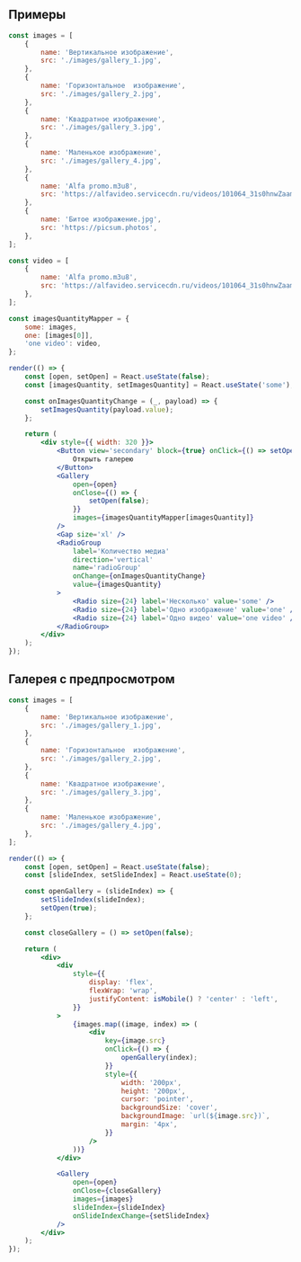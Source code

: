 ## Примеры

```jsx live mobileHeight={500}
const images = [
    {
        name: 'Вертикальное изображение',
        src: './images/gallery_1.jpg',
    },
    {
        name: 'Горизонтальное  изображение',
        src: './images/gallery_2.jpg',
    },
    {
        name: 'Квадратное изображение',
        src: './images/gallery_3.jpg',
    },
    {
        name: 'Маленькое изображение',
        src: './images/gallery_4.jpg',
    },
    {
        name: 'Alfa promo.m3u8',
        src: 'https://alfavideo.servicecdn.ru/videos/101064_31s0hnwZaamhbwE/master.m3u8',
    },
    {
        name: 'Битое изображение.jpg',
        src: 'https://picsum.photos',
    },
];

const video = [
    {
        name: 'Alfa promo.m3u8',
        src: 'https://alfavideo.servicecdn.ru/videos/101064_31s0hnwZaamhbwE/master.m3u8',
    },
];

const imagesQuantityMapper = {
    some: images,
    one: [images[0]],
    'one video': video,
};

render(() => {
    const [open, setOpen] = React.useState(false);
    const [imagesQuantity, setImagesQuantity] = React.useState('some');

    const onImagesQuantityChange = (_, payload) => {
        setImagesQuantity(payload.value);
    };

    return (
        <div style={{ width: 320 }}>
            <Button view='secondary' block={true} onClick={() => setOpen(true)}>
                Открыть галерею
            </Button>
            <Gallery
                open={open}
                onClose={() => {
                    setOpen(false);
                }}
                images={imagesQuantityMapper[imagesQuantity]}
            />
            <Gap size='xl' />
            <RadioGroup
                label='Количество медиа'
                direction='vertical'
                name='radioGroup'
                onChange={onImagesQuantityChange}
                value={imagesQuantity}
            >
                <Radio size={24} label='Несколько' value='some' />
                <Radio size={24} label='Одно изображение' value='one' />
                <Radio size={24} label='Одно видео' value='one video' />
            </RadioGroup>
        </div>
    );
});
```

## Галерея с предпросмотром

```jsx live mobileHeight={875}
const images = [
    {
        name: 'Вертикальное изображение',
        src: './images/gallery_1.jpg',
    },
    {
        name: 'Горизонтальное  изображение',
        src: './images/gallery_2.jpg',
    },
    {
        name: 'Квадратное изображение',
        src: './images/gallery_3.jpg',
    },
    {
        name: 'Маленькое изображение',
        src: './images/gallery_4.jpg',
    },
];

render(() => {
    const [open, setOpen] = React.useState(false);
    const [slideIndex, setSlideIndex] = React.useState(0);

    const openGallery = (slideIndex) => {
        setSlideIndex(slideIndex);
        setOpen(true);
    };

    const closeGallery = () => setOpen(false);

    return (
        <div>
            <div
                style={{
                    display: 'flex',
                    flexWrap: 'wrap',
                    justifyContent: isMobile() ? 'center' : 'left',
                }}
            >
                {images.map((image, index) => (
                    <div
                        key={image.src}
                        onClick={() => {
                            openGallery(index);
                        }}
                        style={{
                            width: '200px',
                            height: '200px',
                            cursor: 'pointer',
                            backgroundSize: 'cover',
                            backgroundImage: `url(${image.src})`,
                            margin: '4px',
                        }}
                    />
                ))}
            </div>

            <Gallery
                open={open}
                onClose={closeGallery}
                images={images}
                slideIndex={slideIndex}
                onSlideIndexChange={setSlideIndex}
            />
        </div>
    );
});
```
